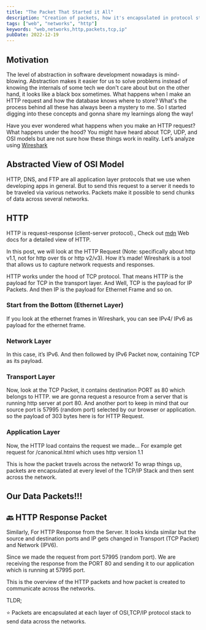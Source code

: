 ```yaml
---
title: "The Packet That Started it All"
description: "Creation of packets, how it's encapsulated in protocol stack"
tags: ["web", "networks", "http"]
keywords: "web,networks,http,packets,tcp,ip"
pubDate: 2022-12-19
---
```



## Motivation

The level of abstraction in software development nowadays is mind-blowing.
Abstraction makes it easier for us to solve problems instead of knowing the internals of some tech we don't care about but on the other hand,
it looks like a black box sometimes. What happens when I make an HTTP request and how the database knows where to store?
What's the process behind all these has always been a mystery to me.
So I started digging into these concepts and gonna share my learnings along the way!

Have you ever wondered what happens when you make an HTTP request?
What happens under the hood? You might have heard about TCP, UDP, and OSI models but are not sure how these things work in reality.
Let’s analyze using [Wireshark](https://www.wireshark.org/)

## Abstracted View of OSI Model

<ImageView
  src={osi}
  alt="osi layer architecture containing application layer having protocols http, dns, ftp and transport layer protocol containing udp, tcp and quic"
/>

HTTP, DNS, and FTP are all application layer protocols that we use when developing apps in general. But to send this request to a server it needs to be traveled via various networks. Packets make it possible to send chunks of data across several networks.

## HTTP

HTTP is request-response (client-server protocol)., Check out [mdn](https://developer.mozilla.org/en-US/docs/Web/HTTP) Web docs for a detailed view of HTTP.

In this post, we will look at the HTTP Request (Note: specifically about http v1.1, not for http over tls or http v2/v3). How it’s made! Wireshark is a tool that allows us to capture network requests and responses.

HTTP works under the hood of TCP protocol. That means HTTP is the payload for TCP in the
transport layer. And Well, TCP is the payload for IP Packets. And then IP is the payload for Ethernet Frame and so on.

### Start from the Bottom (Ethernet Layer)

If you look at the ethernet frames in Wireshark, you can see IPv4/ IPv6 as payload for the ethernet frame.

<ImageView
  src={ethernet}
  alt="ethernet frame containing IPv6 as payload in wireshark"
/>

### Network Layer

In this case, it’s IPv6. And then followed by IPv6 Packet now, containing TCP as its payload.

<ImageView
  src={ipv6}
  alt="IPv6 packet containing TCP as payload in wireshark"
/>

### Transport Layer

Now, look at the TCP Packet, it contains destination PORT as 80 which belongs to HTTP. we are gonna request a resource from a server that is running http server at port 80. And another port to keep in mind that our source port is 57995 (random port) selected by our browser or application. so the payload of 303 bytes here is for HTTP Request.

<ImageView
  src={tcpPacket}
  alt="tcp packet containing destination port as 80 (http port), desination port as 57995 (random port) and tcp payload byte as 303 which is request data of http"
/>

### Application Layer

Now, the HTTP load contains the request we made... For example get request for /canonical.html which uses http version 1.1

<ImageView src={tcpPayload} alt="" />

This is how the packet travels across the network! To wrap things up, packets are encapsulated at every level of the TCP/IP Stack and then sent across the network.

## Our Data Packets!!!

<ImageView
  src={payload}
  alt="diagram containing http encapsulated in http, tcp encapsulated in ip and then ip encapsulated in ethernet frames"
/>

## 🔙 HTTP Response Packet

Similarly, For HTTP Response from the Server. It looks kinda similar but the source and destination ports and IP gets changed in Transport (TCP Packet) and Network (IPV6).

Since we made the request from port 57995 (random port). We are receiving the response from the PORT 80 and sending it to our application which is running at 57995 port.

<ImageView
  src={responsetcp}
  alt="tcp packet containing source port as 80 (http port), desination port as 57995 (random port)"
/>

This is the overview of the HTTP packets and how packet is created to communicate across the networks.

TLDR;

⭐ Packets are encapsulated at each layer of OSI,TCP/IP protocol stack to send data across the networks.
